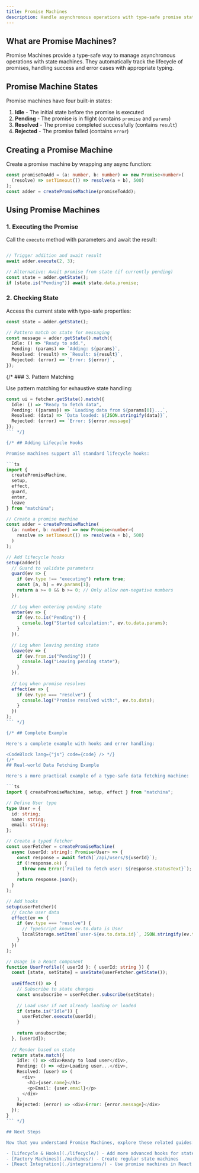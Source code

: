 ```yaml
---
title: Promise Machines
description: Handle asynchronous operations with type-safe promise state machines
---
```



## What are Promise Machines?

Promise Machines provide a type-safe way to manage asynchronous operations with state machines. They automatically track the lifecycle of promises, handling success and error cases with appropriate typing.

<PromiseMachineDiagram />

## Promise Machine States

Promise machines have four built-in states:

1. **Idle** - The initial state before the promise is executed
2. **Pending** - The promise is in flight (contains `promise` and `params`)
3. **Resolved** - The promise completed successfully (contains `result`)
4. **Rejected** - The promise failed (contains `error`)

## Creating a Promise Machine

Create a promise machine by wrapping any async function:

```ts
const promiseToAdd = (a: number, b: number) => new Promise<number>(
  (resolve) => setTimeout(() => resolve(a + b), 500)
);
const adder = createPromiseMachine(promiseToAdd);
```

## Using Promise Machines

### 1. Executing the Promise

Call the `execute` method with parameters and await the result:

```ts

// Trigger addition and await result
await adder.execute(2, 3);

// Alternative: Await promise from state (if currently pending)
const state = adder.getState();
if (state.is("Pending")) await state.data.promise;
```

### 2. Checking State

Access the current state with type-safe properties:

```ts
const state = adder.getState();

// Pattern match on state for messaging
const message = adder.getState().match({
  Idle: () => "Ready to add.",
  Pending: (params) => `Adding: ${params}`,
  Resolved: (result) => `Result: ${result}`,
  Rejected: (error) => `Error: ${error}`,
});
```

{/* ### 3. Pattern Matching

Use pattern matching for exhaustive state handling:

```ts
const ui = fetcher.getState().match({
  Idle: () => "Ready to fetch data",
  Pending: ({params}) => `Loading data from ${params[0]}...`,
  Resolved: (data) => `Data loaded: ${JSON.stringify(data)}`,
  Rejected: (error) => `Error: ${error.message}`
});
``` */}

{/* ## Adding Lifecycle Hooks

Promise machines support all standard lifecycle hooks:

```ts
import { 
  createPromiseMachine, 
  setup, 
  effect, 
  guard, 
  enter, 
  leave 
} from "matchina";

// Create a promise machine
const adder = createPromiseMachine(
  (a: number, b: number) => new Promise<number>(
    resolve => setTimeout(() => resolve(a + b), 500)
  )
);

// Add lifecycle hooks
setup(adder)(
  // Guard to validate parameters
  guard(ev => {
    if (ev.type !== "executing") return true;
    const [a, b] = ev.params[1];
    return a >= 0 && b >= 0; // Only allow non-negative numbers
  }),
  
  // Log when entering pending state
  enter(ev => {
    if (ev.to.is("Pending")) {
      console.log("Started calculation:", ev.to.data.params);
    }
  }),
  
  // Log when leaving pending state
  leave(ev => {
    if (ev.from.is("Pending")) {
      console.log("Leaving pending state");
    }
  }),
  
  // Log when promise resolves
  effect(ev => {
    if (ev.type === "resolve") {
      console.log("Promise resolved with:", ev.to.data);
    }
  })
);
``` */}

{/* ## Complete Example

Here's a complete example with hooks and error handling:

<CodeBlock lang={"js"} code={code} /> */}
{/* 
## Real-world Data Fetching Example

Here's a more practical example of a type-safe data fetching machine:

```ts
import { createPromiseMachine, setup, effect } from "matchina";

// Define User type
type User = {
  id: string;
  name: string;
  email: string;
};

// Create a typed fetcher
const userFetcher = createPromiseMachine(
  async (userId: string): Promise<User> => {
    const response = await fetch(`/api/users/${userId}`);
    if (!response.ok) {
      throw new Error(`Failed to fetch user: ${response.statusText}`);
    }
    return response.json();
  }
);

// Add hooks
setup(userFetcher)(
  // Cache user data
  effect(ev => {
    if (ev.type === "resolve") {
      // TypeScript knows ev.to.data is User
      localStorage.setItem(`user-${ev.to.data.id}`, JSON.stringify(ev.to.data));
    }
  })
);

// Usage in a React component
function UserProfile({ userId }: { userId: string }) {
  const [state, setState] = useState(userFetcher.getState());
  
  useEffect(() => {
    // Subscribe to state changes
    const unsubscribe = userFetcher.subscribe(setState);
    
    // Load user if not already loading or loaded
    if (state.is("Idle")) {
      userFetcher.execute(userId);
    }
    
    return unsubscribe;
  }, [userId]);
  
  // Render based on state
  return state.match({
    Idle: () => <div>Ready to load user</div>,
    Pending: () => <div>Loading user...</div>,
    Resolved: (user) => (
      <div>
        <h1>{user.name}</h1>
        <p>Email: {user.email}</p>
      </div>
    ),
    Rejected: (error) => <div>Error: {error.message}</div>
  });
}
``` */}

## Next Steps

Now that you understand Promise Machines, explore these related guides:

- [Lifecycle & Hooks](./lifecycle/) - Add more advanced hooks for state changes
- [Factory Machines](./machines/) - Create regular state machines
- [React Integration](./integrations/) - Use promise machines in React
